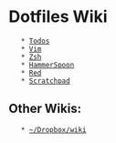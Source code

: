 = Dotfiles Wiki =
    * [[Todos]]
    * [[Vim]]
    * [[Zsh]]
    * [[HammerSpoon]]
    * [[Red]]
    * [[Scratchpad]]
== Other Wikis: ==
    * [[wiki0:index|~/Dropbox/wiki]]
